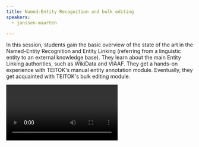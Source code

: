 ```yaml
---
title: Named-Entity Recognition and bulk editing
speakers:
  - janssen-maarten

---
```

In this session, students gain the basic overview of the state of the art in the Named-Entity Recognition and Entity Linking (referring from a linguistic entity to an external knowledge base). They learn about the main Entity Linking authorities, such as WikiData and VIAAF. They get a hands-on experience with TEITOK's manual entity annotation module. Eventually, they get acquainted with TEITOK's bulk editing module.

<Video provider="youtube" id="https://www.youtube.com/embed/bkgafF_30u4" caption="Session 9 - Named-Entity Recognition and bulk editing" />
<DownloadLink href="downloads/9_Maarten-Named-Entity-Recognition.pptx" />
<Speakers>
  <Speaker speaker="janssen-maarten">

  </Speaker>
</Speakers>
